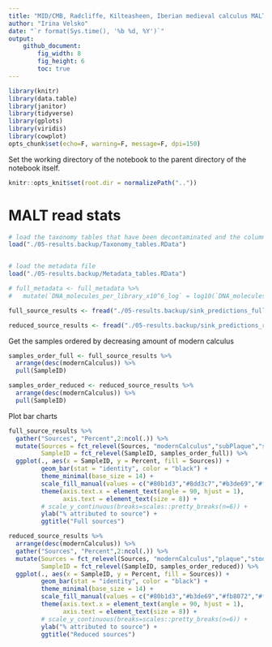 ```yaml
---
title: "MID/CMB, Radcliffe, Kilteasheen, Iberian medieval calculus MALT beta diversity"
author: "Irina Velsko"
date: "`r format(Sys.time(), '%b %d, %Y')`"
output:
    github_document:
        fig_width: 8
        fig_height: 6
        toc: true
---
```



```r
library(knitr)
library(data.table)
library(janitor)
library(tidyverse)
library(gplots)
library(viridis)
library(cowplot)
opts_chunk$set(echo=F, warning=F, message=F, dpi=150)
```

Set the working directory of the notebook to the parent directory of the 
notebook itself.  

```r
knitr::opts_knit$set(root.dir = normalizePath(".."))
```

# MALT read stats

```r

# load the taxonomy tables that have been decontaminated and the column headers are cleaned up
load("./05-results.backup/Taxonomy_tables.RData")


# load the metadata file
load("./05-results.backup/Metadata_tables.RData")

# full_metadata <- full_metadata %>%
#   mutate(`DNA_molecules_per_library_x10^6_log` = log10(`DNA_molecules_per_library_x10^6`))

```

```r
full_source_results <- fread("./05-results.backup/sink_predictions_full_sources_5000.txt")

reduced_source_results <- fread("./05-results.backup/sink_predictions_reduced_sources_5000.txt")

```

Get the samples ordered by decreasing amount of modern calculus
```r
samples_order_full <- full_source_results %>%
  arrange(desc(modernCalculus)) %>%
  pull(SampleID)

samples_order_reduced <- reduced_source_results %>%
  arrange(desc(modernCalculus)) %>%
  pull(SampleID)

```


Plot bar charts
```r

full_source_results %>%
  gather("Sources", "Percent",2:ncol(.)) %>%
  mutate(Sources = fct_relevel(Sources, "modernCalculus","subPlaque","supPlaque","urbanGut","ruralGut","skin","sediment","boneARS","Unknown"),
         SampleID = fct_relevel(SampleID, samples_order_full)) %>%
  ggplot(., aes(x = SampleID, y = Percent, fill = Sources)) +
         geom_bar(stat = "identity", color = "black") +
         theme_minimal(base_size = 14) +
         scale_fill_manual(values = c("#80b1d3","#8dd3c7","#b3de69","#fccde5","#fb8072","#ffffb3","#bebada","#fdb462","#d9d9d9")) +
         theme(axis.text.x = element_text(angle = 90, hjust = 1),
               axis.text = element_text(size = 8)) +
         # scale_y_continuous(breaks=scales::pretty_breaks(n=6)) +
         ylab("% attributed to source") +
         ggtitle("Full sources")

```

```r
reduced_source_results %>%
  arrange(desc(modernCalculus)) %>%
  gather("Sources", "Percent",2:ncol(.)) %>%
  mutate(Sources = fct_relevel(Sources, "modernCalculus","plaque","stool","skin","sediment","bone","Unknown"),
         SampleID = fct_relevel(SampleID, samples_order_reduced)) %>%
  ggplot(., aes(x = SampleID, y = Percent, fill = Sources)) +
         geom_bar(stat = "identity", color = "black") +
         theme_minimal(base_size = 14) +
         scale_fill_manual(values = c("#80b1d3","#b3de69","#fb8072","#ffffb3","#bebada","#fdb462","#d9d9d9")) +
         theme(axis.text.x = element_text(angle = 90, hjust = 1),
               axis.text = element_text(size = 8)) +
         # scale_y_continuous(breaks=scales::pretty_breaks(n=6)) +
         ylab("% attributed to source") +
         ggtitle("Reduced sources")

```

























